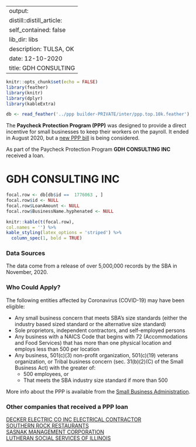 
---
output:
  distill::distill_article:
    self_contained: false
    lib_dir: libs
description: TULSA, OK 
date: 12-10-2020
title: GDH CONSULTING 
---




```r
knitr::opts_chunk$set(echo = FALSE)
library(feather)
library(knitr)
library(dplyr)
library(kableExtra)

db <- read_feather('../ppp builder-PRIVATE/inter/ppp.top.10k.feather')

```



The **Paycheck Protection Program (PPP)** was designed to provide a direct incentive for small businesses to keep their workers on the payroll. It ended in August 2020, but a [new PPP bill](https://thehill.com/policy/finance/529092-bipartisan-support-for-new-ppp-loans-gains-momentum-in-congress) is being considered.

As part of the Paycheck Protection Program **GDH CONSULTING INC** received a loan.


# GDH CONSULTING INC 

```r
focal.row <- db[db$id ==  1776063 , ]
focal.row$id <- NULL
focal.row$LoanAmount <- NULL
focal.row$BusinessName.hyphenated <- NULL

knitr::kable(t(focal.row), 
col.names = '') %>%
kable_styling(latex_options = 'striped') %>%
  column_spec(1, bold = TRUE)


```

### Data Sources

The data come from a release of over 5,000,000 records by the SBA in November, 2020.


### Who Could Apply?

The following entities affected by Coronavirus (COVID-19) may have been eligible:

+ Any small business concern that meets SBA’s size standards (either the industry based sized standard or the alternative size standard)
+ Sole proprietors, independent contractors, and self-employed persons
+ Any business with a NAICS Code that begins with 72 (Accommodations and Food Services) that has more than one physical location and employs less than 500 per location
+ Any business, 501(c)(3) non-profit organization, 501(c)(19) veterans organization, or Tribal business concern (sec. 31(b)(2)(C) of the Small Business Act) with the greater of:
  + 500 employees, or 
  + That meets the SBA industry size standard if more than 500


More info about the PPP is available from the [Small Business Administration](https://www.sba.gov/funding-programs/loans/coronavirus-relief-options/paycheck-protection-program).

 
### Other companies that received a PPP loan 
   
 [DECKER ELECTRIC CO INC ELECTRICAL CONTRACTOR](/Paycheck-Protection-Program/1244052-DECKER-ELECTRIC-CO-INC-ELECTRICAL-CONTRACTOR) <br> [SOUTHERN ROCK RESTAURANTS](/Paycheck-Protection-Program/4312346-SOUTHERN-ROCK-RESTAURANTS) <br> [SASNAK MANAGEMENT CORPORATION](/Paycheck-Protection-Program/4099918-SASNAK-MANAGEMENT-CORPORATION) <br> [LUTHERAN SOCIAL SERVICES OF ILLINOIS](/Paycheck-Protection-Program/2874913-LUTHERAN-SOCIAL-SERVICES-OF-ILLINOIS) <br>